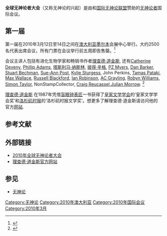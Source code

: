 {{infobox
|above=无神论的兴起
|image=
|headerstyle=background:#006496; color:#FFFFFF
|header1=详细情况
|label2=时间
|data2=2010年3月12日  - 2010年3月14日
|label3=地点
|data3=[[澳大利亚|澳大利亚]][[维多利亚_(澳大利亚)|维多利亚州]][[墨尔本会展中心|墨尔本会展中心]]
|label4=出席人数
|data4=2500-3000
|label5=官网
|data5=[http://www.atheistconvention.org.au 官方网站]
}}

'''全球无神论者大会'''（又称无神论的兴起）是由{{le|澳大利亚无神论者基金会|Atheist Foundation of Australia}}和[[国际无神论联盟|国际无神论联盟]]赞助的[[无神论者|无神论者]]国际会议。

==第一届==
第一届在2010年3月12日至14日之间在[[澳大利亚|澳大利亚]][[墨尔本|墨尔本]]会展中心举行。大约2500名代表出席会议，所有门票在会议举行前五周即告售罄。<ref>{{Cite press release| title = Global Atheist Convention - Sold out!| publisher = 澳大利亚无神论者基金会| date = 30 January 2010| url = http://www.atheistfoundation.org.au/media-releases/global-atheist-convention-sold-out| accessdate = 19 February 2010| archive-date = 2010-09-17| archive-url = https://web.archive.org/web/20100917072224/http://atheistfoundation.org.au/media-releases/global-atheist-convention-sold-out| dead-url = no}}</ref>

会议主讲人包括有进化生物学家和畅销书作者[[理查德·道金斯|理查德·道金斯]], 还有[[Catherine_Deveny|Catherine Deveny]], [[Phillip_Adams|Phillip Adams]], [[塔斯利马·纳斯林|塔斯利马·纳斯林]], [[彼得·辛格|彼得·辛格]], [[PZ_Myers|PZ Myers]], [[Dan_Barker|Dan Barker]], [[Stuart_Bechman|Stuart Bechman]], [[Sue-Ann_Post|Sue-Ann Post]], [[Kylie_Sturgess|Kylie Sturgess]], John Perkins, [[Tamas_Pataki|Tamas Pataki]], [[Max_Wallace|Max Wallace]], [[Russell_Blackford|Russell Blackford]], [[Ian_Robinson_(rationalist)|Ian Robinson]], [[AC_Grayling|AC Grayling]], [[Robyn_Williams|Robyn Williams]], [[Simon_Taylor|Simon Taylor]], NonStampCollector, [[Craig_Reucassel|Craig Reucassel]],[[Julian_Morrow|Julian Morrow]]. <ref>{{cite web |url=http://www.atheistconvention.org.au |title=The Rise of Atheism Website |author=Global Atheist Convention |date=2010 |accessdate=19 February 2010 |archive-date=2010-01-26 |archive-url=https://web.archive.org/web/20100126050159/http://www.atheistconvention.org.au/ |dead-url=no }}</ref>

<!-- Deleted image removed: [[image:AtheistCon-RD.png|70 px]] -->
[[理查德·道金斯|理查德·道金斯]] 在1987年凭借[[盲眼钟表匠|盲眼钟表匠]]一书获得了[[皇家文学学会|皇家文学学会]]的‘皇家文学学会奖’和[[洛杉矶时报|洛杉矶时报]]的‘洛杉矶时报文学奖’。想更多了解理查德·道金斯请访问他的官方[http://www.richarddawkins.net 网站]{{Wayback|url=http://www.richarddawkins.net/ |date=20080529053208 }}.

== 参考文献 ==

{{Reflist}}

== 外部链接 ==
* [http://www.atheistconvention.org.au 2010年全球无神论者大会 ]{{Wayback|url=http://www.atheistconvention.org.au/ |date=20100126050159 }}
* [http://richarddawkins.net/ 理查德·道金斯官方网站]{{Wayback|url=http://richarddawkins.net/ |date=20100208022849 }}

== 参见 ==
* [[无神论|无神论]]

[[Category:无神论|Category:无神论]]
[[Category:2010年澳大利亚|Category:2010年澳大利亚]]
[[Category:2010年国际会议|Category:2010年国际会议]]
[[Category:2010年3月|Category:2010年3月]]